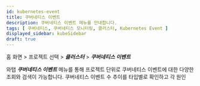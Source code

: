 ```yaml
---
id: kubernetes-event
title: 쿠버네티스 이벤트
description: 쿠버네티스 이벤트 메뉴를 안내합니다.
tags: [ 쿠버네티스, 쿠버네티스 모니터링, 클러스터, Kubernetes Event ]
displayed_sidebar: kubeSidebar
draft: true
---
```


홈 화면 &gt; 프로젝트 선택 &gt; ***클러스터*** &gt; ***쿠버네티스 이벤트*** 

와탭 ***쿠버네티스 이벤트*** 메뉴를 통해 프로젝트 단위로 쿠버네티스 이벤트에 대한 다양한 조회와 검색이 가능합니다. 쿠버네티스 이벤트 수 추이를 타입별로 확인하고 각 원인